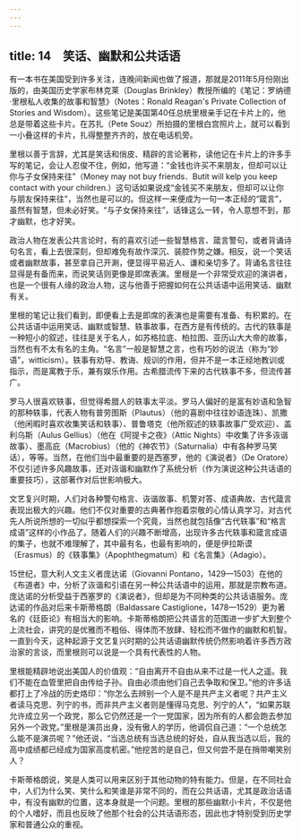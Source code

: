 ```yaml
---
---
---
```

title: 14　笑话、幽默和公共话语
---




有一本书在美国受到许多关注，连晚间新闻也做了报道，那就是2011年5月份刚出版的，由美国历史学家布林克莱（Douglas Brinkley）教授所编的《笔记：罗纳德·里根私人收集的故事和智慧》（Notes：Ronald Reagan's Private Collection of Stories and Wisdom）。这些笔记是美国第40任总统里根亲手记在卡片上的，他总是带着这些卡片。在苏扎（Pete Souz）所拍摄的里根白宫照片上，就可以看到一小叠这样的卡片，扎得整整齐齐的，放在电话机旁。

里根以善于言辞，尤其是笑话和俏皮、精辟的言论著称，读他记在卡片上的许多手写的笔记，会让人忍俊不住，例如，他写道：“金钱也许买不来朋友，但却可以让你与子女保持来往”（Money may not buy friends．Butit will kelp you keep contact with your children.）这句话如果说成“金钱买不来朋友，但却可以让你与朋友保持来往”，当然也是可以的。但这样一来便成为一句一本正经的“箴言”，虽然有智慧，但未必好笑。“与子女保持来往”，话锋这么一转，令人意想不到，那才幽默，也才好笑。

政治人物在发表公共言论时，有的喜欢引述一些智慧格言、箴言警句，或者背诵诗句名言，看上去很深刻，但却难免有故作深沉、装腔作势之嫌。相反，说一个笑话或者幽默故事，甚至拿自己开涮，便显得平易近人、谦和亲切多了。背诵名言往往显得是有备而来，而说笑话则更像是即席表演。里根是一个非常受欢迎的演讲者，也是一个很有人缘的政治人物，这与他善于把握如何在公共话语中运用笑话、幽默有关。

里根的笔记让我们看到，即便看上去是即席的表演也是需要有准备、有积累的。在公共话语中运用笑话、幽默或智慧、轶事故事，在西方是有传统的。古代的轶事是一种短小的叙述，往往是关于名人，如苏格拉底、柏拉图、亚历山大大帝的故事，当然也有不太有名的主角。“名言”一般是智慧之言，也有巧妙的说法（称为“妙语”，witticism）。轶事有劝导、教诲、规训的作用，但并不是一本正经地教训或指示，而是寓教于乐，兼有娱乐作用。古希腊流传下来的古代轶事不多，但流传甚广。

罗马人很喜欢轶事，但觉得希腊人的轶事太平淡。罗马人偏好的是富有妙语和急智的那种轶事，代表人物有普劳图斯（Plautus）（他的喜剧中往往妙语连珠）、凯撒（他闲暇时喜欢收集笑话和轶事）、普鲁塔克（他所叙述的轶事故事广受欢迎）、盖利乌斯（Aulus Gellius）（他在《阿提卡之夜》（Attic Nights）中收集了许多诙谐故事）、墨高庇（Macrobius）（他的《神农节》（Saturnalia）中有各种罗马笑话），等等。当然，在他们当中最重要的是西塞罗，他的《演说者》（De Oratore）不仅引述许多风趣故事，还对诙谐和幽默作了系统分析（作为演说这种公共话语的重要技巧），这部著作对后世影响极大。

文艺复兴时期，人们对各种警句格言、诙谐故事、机警对答、成语典故、古代箴言表现出极大的兴趣。他们不仅对重要的古典著作抱着崇敬的心情认真学习，对古代先人所说所想的一切似乎都想探索一个究竟，当然也就包括像“古代轶事”和“格言成语”这样的小作品了。随着人们的兴趣不断增高，出现许多古代轶事和箴言成语的集子，也就不难理解了，其中最有名，也最有影响的，便是伊拉斯谟（Erasmus）的《轶事集》（Apophthegmatum）和《名言集》（Adagio）。

15世纪，意大利人文主义者庞达诺（Giovanni Pontano，1429—1503）在他的《布道者》中，分析了诙谐和引语在另一种公共话语中的运用，那就是宗教布道。庞达诺的分析受益于西塞罗的《演说者》，但却是为不同种类的公共话语服务。庞达诺的作品对后来卡斯蒂格朗（Baldassare Castiglione，1478—1529）更为著名的《廷臣论》有相当大的影响。卡斯蒂格朗把公共语言的范围进一步扩大到整个上流社会，讲究的是优雅而不粗俗、得体而不放肆、轻松而不做作的幽默和机智。一直到今天，这种起源于文艺复兴时期的公共话语幽默传统仍然影响着许多西方政治家的言谈，而里根则可以说是一个具有代表性的人物。

里根能精辟地说出美国人的价值观：“自由离开不自由从来不过是一代人之遥。我们不能在血管里把自由传给子孙。自由必须由他们自己去争取和保卫。”他的许多话都打上了冷战的历史烙印：“你怎么去辨别一个人是不是共产主义者呢？共产主义者读马克思、列宁的书，而非共产主义者则是懂得马克思、列宁的人”，“如果苏联允许成立另一个政党，那么它仍然还是一个一党国家，因为所有的人都会跑去参加另外一个政党。”里根是演员出身，没有傲人的学历，他调侃自己道：“一个总统怎么能不是演员呢？”他还说，“当选总统有当选总统的好处，自从我当选以后，我的高中成绩都已经成为国家高度机密。”他挖苦的是自己，但又何尝不是在捎带嘲笑别人？

卡斯蒂格朗说，笑是人类可以用来区别于其他动物的特有能力。但是，在不同社会中，人们为什么笑、笑什么和笑谁是非常不同的，而在公共话语，尤其是政治话语中，有没有幽默的位置，这本身就是一个问题。里根的那些幽默小卡片，不仅是他的个人嗜好，而且也反映了他那个社会的公共话语形态，因此也才特别受到历史学家和普通公众的重视。